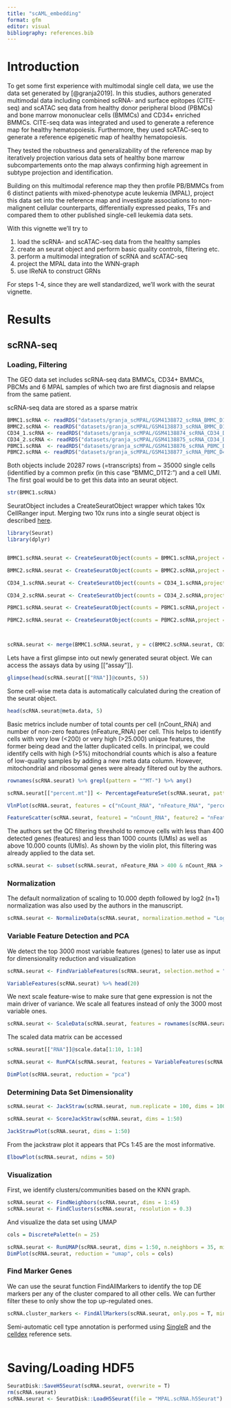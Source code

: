 ```yaml
---
title: "scAML_embedding"
format: gfm
editor: visual
bibliography: references.bib
---
```


# Introduction

To get some first experience with multimodal single cell data, we use the data set generated by [@granja2019]. In this studies, authors generated multimodal data including combined scRNA- and surface epitopes (CITE-seq) and scATAC seq data from healthy donor peripheral blood (PBMCs) and bone marrow mononuclear cells (BMMCs) and CD34+ enriched BMMCs. CITE-seq data was integrated and used to generate a reference map for healthy hematopoiesis. Furthermore, they used scATAC-seq to generate a reference epigenetic map of healthy hematopoiesis.

They tested the robustness and generalizability of the reference map by iteratively projection various data sets of healthy bone marrow subcompartements onto the map always confirming high agreement in subtype projection and identification.

Building on this multimodal reference map they then profile PB/BMMCs from 6 distinct patients with mixed-phenotype acute leukemia (MPAL), project this data set into the reference map and investigate associations to non-malignent cellular counterparts, differentially expressed peaks, TFs and compared them to other published single-cell leukemia data sets.

With this vignette we'll try to

1.  load the scRNA- and scATAC-seq data from the healthy samples
2.  create an seurat object and perform basic quality controls, filtering etc.
3.  perform a multimodal integration of scRNA and scATAC-seq
4.  project the MPAL data into the WNN-graph
5.  use IReNA to construct GRNs

For steps 1-4, since they are well standardized, we'll work with the seurat vignette.

# Results

## scRNA-seq

### Loading, Filtering

The GEO data set includes scRNA-seq data BMMCs, CD34+ BMMCs, PBCMs and 6 MPAL samples of which two are first diagnosis and relapse from the same patient.

scRNA-seq data are stored as a sparse matrix

```r
BMMC1.scRNA <- readRDS("datasets/granja_scMPAL/GSM4138872_scRNA_BMMC_D1T1.rds")
BMMC2.scRNA <- readRDS("datasets/granja_scMPAL/GSM4138873_scRNA_BMMC_D1T2.rds")
CD34_1.scRNA <- readRDS("datasets/granja_scMPAL/GSM4138874_scRNA_CD34_D2T1.rds")
CD34_2.scRNA <- readRDS("datasets/granja_scMPAL/GSM4138875_scRNA_CD34_D3T1.rds")
PBMC1.scRNA  <- readRDS("datasets/granja_scMPAL/GSM4138876_scRNA_PBMC_D4T1.rds")
PBMC2.scRNA <- readRDS("datasets/granja_scMPAL/GSM4138877_scRNA_PBMC_D4T2.rds")
```

Both objects include 20287 rows (=transcripts) from \~ 35000 single cells (identified by a common prefix (in this case "BMMC_D1T2:") and a cell UMI. The first goal would be to get this data into an seurat object.

```r
str(BMMC1.scRNA)
```

SeuratObject includes a CreateSeuratObject wrapper which takes 10x CellRanger input. Merging two 10x runs into a single seurat object is described [here](https://satijalab.org/seurat/articles/merge_vignette.html).

```r
library(Seurat)
library(dplyr)


BMMC1.scRNA.seurat <- CreateSeuratObject(counts = BMMC1.scRNA,project = "BMMC1.scRNA", assay = "RNA", names.field = 2, names.delim = ":")

BMMC2.scRNA.seurat <- CreateSeuratObject(counts = BMMC2.scRNA,project = "BMMC2.scRNA", assay = "RNA", names.field = 2, names.delim = ":")

CD34_1.scRNA.seurat <- CreateSeuratObject(counts = CD34_1.scRNA,project = "CD34_1.scRNA", assay = "RNA", names.field = 2, names.delim = ":")

CD34_2.scRNA.seurat <- CreateSeuratObject(counts = CD34_2.scRNA,project = "CD34_2.scRNA", assay = "RNA", names.field = 2, names.delim = ":")

PBMC1.scRNA.seurat <- CreateSeuratObject(counts = PBMC1.scRNA,project = "PBMC1.scRNA", assay = "RNA", names.field = 2, names.delim = ":")

PBMC2.scRNA.seurat <- CreateSeuratObject(counts = PBMC2.scRNA,project = "PBCM2.scRNA", assay = "RNA", names.field = 2, names.delim = ":")



scRNA.seurat <- merge(BMMC1.scRNA.seurat, y = c(BMMC2.scRNA.seurat, CD34_1.scRNA.seurat, CD34_2.scRNA.seurat, PBMC1.scRNA.seurat, PBMC2.scRNA.seurat), add.cell.ids = c("BMMC1", "BMMC2", "CD34_1", "CD34_2", "PBMC1", "PBMC2"), project = "MPAL.scRNA")
```

Lets have a first glimpse into out newly generated seurat object. We can access the assays data by using \[\["assay"\]\].

```r
glimpse(head(scRNA.seurat[["RNA"]]@counts, 5))
```

Some cell-wise meta data is automatically calculated during the creation of the seurat object.

```r
head(scRNA.seurat@meta.data, 5)
```

Basic metrics include number of total counts per cell (nCount_RNA) and number of non-zero features (nFeature_RNA) per cell. This helps to identify cells with very low (\<200) or very high (\>25.000) unique features, the former being dead and the latter duplicated cells. In principal, we could identify cells with high (\>5%) mitochondrial counts which is also a feature of low-quality samples by adding a new meta data column. However, mitochondrial and ribosomal genes were already filtered out by the authors.

```r
rownames(scRNA.seurat) %>% grepl(pattern = "^MT-") %>% any()
```

```r
scRNA.seurat[["percent.mt"]] <- PercentageFeatureSet(scRNA.seurat, pattern = "^MT-")

VlnPlot(scRNA.seurat, features = c("nCount_RNA", "nFeature_RNA", "percent.mt"))
```

```r
FeatureScatter(scRNA.seurat, feature1 = "nCount_RNA", feature2 = "nFeature_RNA")
```

The authors set the QC filtering threshold to remove cells with less than 400 detected genes (features) and less than 1000 counts (UMIs) as well as above 10.000 counts (UMIs). As shown by the violin plot, this filtering was already applied to the data set.

```r
scRNA.seurat <- subset(scRNA.seurat, nFeature_RNA > 400 & nCount_RNA > 1000 & nCount_RNA < 10000)
```

### Normalization

The default normalization of scaling to 10.000 depth followed by log2 (n+1) normalization was also used by the authors in the manuscript.

```r
scRNA.seurat <- NormalizeData(scRNA.seurat, normalization.method = "LogNormalize", scale.factor = 1000)
```

### Variable Feature Detection and PCA

We detect the top 3000 most variable features (genes) to later use as input for dimensionality reduction and visualization

```r
scRNA.seurat <- FindVariableFeatures(scRNA.seurat, selection.method = "vst", nfeatures = 3000)
```

```r
VariableFeatures(scRNA.seurat) %>% head(20)
```

We next scale feature-wise to make sure that gene expression is not the main driver of variance. We scale all features instead of only the 3000 most variable ones.

```r
scRNA.seurat <- ScaleData(scRNA.seurat, features = rownames(scRNA.seurat))
```

The scaled data matrix can be accessed

```r
scRNA.seurat[["RNA"]]@scale.data[1:10, 1:10]
```

```r
scRNA.seurat <- RunPCA(scRNA.seurat, features = VariableFeatures(scRNA.seurat))
```

```r
DimPlot(scRNA.seurat, reduction = "pca")
```

### Determining Data Set Dimensionality

```r
scRNA.seurat <- JackStraw(scRNA.seurat, num.replicate = 100, dims = 100)
```

```r
scRNA.seurat <- ScoreJackStraw(scRNA.seurat, dims = 1:50)
```

```r
JackStrawPlot(scRNA.seurat, dims = 1:50)
```

From the jackstraw plot it appears that PCs 1:45 are the most informative.

```r
ElbowPlot(scRNA.seurat, ndims = 50)
```

### Visualization

First, we identify clusters/communities based on the KNN graph.

```r
scRNA.seurat <- FindNeighbors(scRNA.seurat, dims = 1:45)
scRNA.seurat <- FindClusters(scRNA.seurat, resolution = 0.3)
```

And visualize the data set using UMAP

```r

cols = DiscretePalette(n = 25)

scRNA.seurat <- RunUMAP(scRNA.seurat, dims = 1:50, n.neighbors = 35, min.dist = 0.45)
DimPlot(scRNA.seurat, reduction = "umap", cols = cols)
```

### Find Marker Genes

We can use the seurat function FindAllMarkers to identify the top DE markers per any of the cluster compared to all other cells. We can further filter these to only show the top up-regulated ones.

```r
scRNA.cluster_markers <- FindAllMarkers(scRNA.seurat, only.pos = T, min.pct = 0.25, logfc.threshold = 0.25)


```

Semi-automatic cell type annotation is performed using [SingleR](https://bioconductor.org/packages/devel/bioc/vignettes/SingleR/inst/doc/SingleR.html) and the [celldex](https://bioconductor.org/packages/3.17/data/experiment/html/celldex.html) reference sets.

```r


```

# Saving/Loading HDF5

```r
SeuratDisk::SaveH5Seurat(scRNA.seurat, overwrite = T)
rm(scRNA.seurat)
scRNA.seurat <- SeuratDisk::LoadH5Seurat(file = "MPAL.scRNA.h5Seurat")
```
